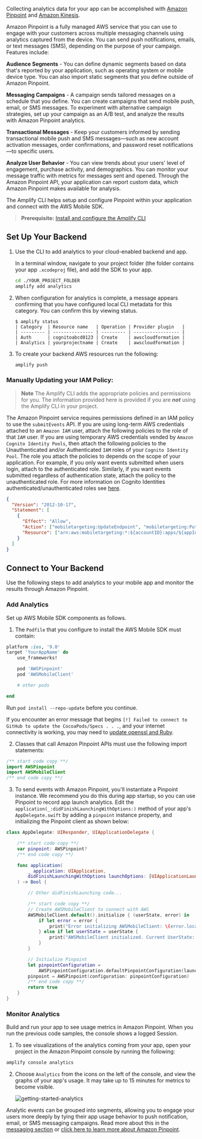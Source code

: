 Collecting analytics data for your app can be accomplished with [Amazon Pinpoint](#using-amazon-pinpoint) and [Amazon Kinesis](#using-amazon-kinesis).

Amazon Pinpoint is a fully managed AWS service that you can use to engage with your customers across multiple messaging channels using analytics captured from the device. You can send push notifications, emails, or text messages (SMS), depending on the purpose of your campaign. Features include:

**Audience Segments** - You can define dynamic segments based on data that's reported by your application, such as operating system or mobile device type. You can also import static segments that you define outside of Amazon Pinpoint.

**Messaging Campaigns** - A campaign sends tailored messages on a schedule that you define. You can create campaigns that send mobile push, email, or SMS messages. To experiment with alternative campaign strategies, set up your campaign as an A/B test, and analyze the results with Amazon Pinpoint analytics.

**Transactional Messages** - Keep your customers informed by sending transactional mobile push and SMS messages—such as new account activation messages, order confirmations, and password reset notifications—to specific users.

**Analyze User Behavior** - You can view trends about your users' level of engagement, purchase activity, and demographics. You can monitor your message traffic with metrics for messages sent and opened. Through the Amazon Pinpoint API, your application can report custom data, which Amazon Pinpoint makes available for analysis.

The Amplify CLI helps setup and configure Pinpoint within your application and connect with the AWS Mobile SDK.

> **Prerequisite:** [Install and configure the Amplify CLI](/cli/start/install)

## Set Up Your Backend

1. Use the CLI to add analytics to your cloud-enabled backend and app.

   In a terminal window, navigate to your project folder (the folder contains your app `.xcodeproj` file), and add the SDK to your app.

   ```bash
   cd ./YOUR_PROJECT_FOLDER
   amplify add analytics
   ```

2. When configuration for analytics is complete, a message appears confirming that you have configured local CLI metadata for this category. You can confirm this by viewing status.

   ```console
   $ amplify status
   | Category  | Resource name   | Operation | Provider plugin   |
   | --------- | --------------- | --------- | ----------------- |
   | Auth      | cognitoabcd0123 | Create    | awscloudformation |
   | Analytics | yourprojectname | Create    | awscloudformation |
   ```

3. To create your backend AWS resources run the following:

   ```bash
   amplify push
   ```

### Manually Updating your IAM Policy:

> **Note** The Amplify CLI adds the appropriate policies and permissions for you. The information provided here is provided if you are **_not_** using the Amplify CLI in your project.

The Amazon Pinpoint service requires permissions defined in an IAM policy to use the `submitEvents` API. If you are using long-term AWS credentials attached to an `Amazon IAM` user, attach the following policies to the role of that `IAM` user. If you are using temporary AWS credentials vended by `Amazon Cognito Identity Pools`, then attach the following policies to the Unauthenticated and/or Authenticated `IAM` roles of your `Cognito Identity Pool`. The role you attach the policies to depends on the scope of your application. For example, if you only want events submitted when users login, attach to the authenticated role. Similarly, if you want events submitted regardless of authentication state, attach the policy to the unauthenticated role. For more information on Cognito Identities authenticated/unauthenticated roles see [here](https://docs.aws.amazon.com/cognito/latest/developerguide/identity-pools.html).

```json
{
  "Version": "2012-10-17",
  "Statement": [
    {
      "Effect": "Allow",
      "Action": ["mobiletargeting:UpdateEndpoint", "mobiletargeting:PutEvents"],
      "Resource": ["arn:aws:mobiletargeting:*:${accountID}:apps/${appId}*"]
    }
  ]
}
```

## Connect to Your Backend

Use the following steps to add analytics to your mobile app and monitor the results through Amazon Pinpoint.

### Add Analytics

Set up AWS Mobile SDK components as follows.

1. The `Podfile` that you configure to install the AWS Mobile SDK must contain:

```ruby
platform :ios, '9.0'
target 'YourAppName' do
    use_frameworks!

    pod 'AWSPinpoint'
    pod 'AWSMobileClient'

    # other pods

end
```

Run `pod install --repo-update` before you continue.

If you encounter an error message that begins `[!] Failed to connect to GitHub to update the CocoaPods/Specs . . .`, and your internet connectivity is working, you may need to [update openssl and Ruby](https://stackoverflow.com/questions/38993527/cocoapods-failed-to-connect-to-github-to-update-the-cocoapods-specs-specs-repo/48962041#48962041).

2. Classes that call Amazon Pinpoint APIs must use the following import statements:

```swift
/** start code copy **/
import AWSPinpoint
import AWSMobileClient
/** end code copy **/
```

3. To send events with Amazon Pinpoint, you'll instantiate a Pinpoint instance. We recommend you do this during app startup, so you can use Pinpoint to record app launch analytics. Edit the `application(_:didFinishLaunchingWithOptions:)` method of your app's `AppDelegate.swift` by adding a `pinpoint` instance property, and initializing the Pinpoint client as shown below:

```swift
class AppDelegate: UIResponder, UIApplicationDelegate {

    /** start code copy **/
    var pinpoint: AWSPinpoint?
    /** end code copy **/

    func application(
        _ application: UIApplication,
        didFinishLaunchingWithOptions launchOptions: [UIApplicationLaunchOptionsKey: Any]?
    ) -> Bool {

        // Other didFinishLaunching code...

        /** start code copy **/
        // Create AWSMobileClient to connect with AWS
        AWSMobileClient.default().initialize { (userState, error) in
            if let error = error {
                print("Error initializing AWSMobileClient: \(error.localizedDescription)")
            } else if let userState = userState {
                print("AWSMobileClient initialized. Current UserState: \(userState.rawValue)")
            }
        }

        // Initialize Pinpoint
        let pinpointConfiguration =
            AWSPinpointConfiguration.defaultPinpointConfiguration(launchOptions: launchOptions)
        pinpoint = AWSPinpoint(configuration: pinpointConfiguration)
        /** end code copy **/
        return true
    }
}
```

### Monitor Analytics

Build and run your app to see usage metrics in Amazon Pinpoint. When you run the previous code samples, the console shows a logged Session.

1. To see visualizations of the analytics coming from your app, open your project in the Amazon Pinpoint console by running the following:

```bash
amplify console analytics
```

2. Choose `Analytics` from the icons on the left of the console, and view the graphs of your app's usage. It may take up to 15 minutes for metrics to become visible.

   ![getting-started-analytics](/images/getting-started-analytics.png)

Analytic events can be grouped into segments, allowing you to engage your users more deeply by tying their app usage behavior to push notification, email, or SMS messaging campaigns. Read more about this in the [messaging section](/sdk/push-notifications/messaging-campaign) or [click here to learn more about Amazon Pinpoint](http://docs.aws.amazon.com/pinpoint/latest/developerguide/welcome.html).
